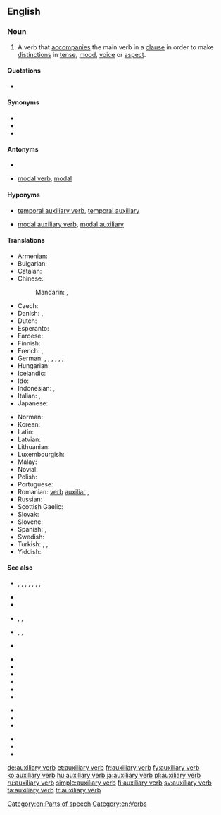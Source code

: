 ==English==
{{wikipedia}}

===Noun===
{{en-noun|head=[[auxiliary]] [[verb]]}}

# {{label|en|grammar}} A verb that [[accompany|accompanies]] the main verb in a [[clause]] in order to make [[distinction]]s in [[tense]], [[mood]], [[voice]] or [[aspect]].

====Quotations====
* {{seeCites}}

====Synonyms====
* {{l|en|auxiliary}}
* {{l|en|helper verb}}
* {{l|en|helping verb}}

====Antonyms====
* {{l|en|full verb}}
* {{qualifier|sometimes}} [[modal verb]], [[modal]]

====Hyponyms====
* {{qualifier|sometimes}} [[temporal auxiliary verb]], [[temporal auxiliary]]
* {{qualifier|sometimes}} [[modal auxiliary verb]], [[modal auxiliary]]

====Translations====
{{trans-top|a helping verb}}
* Armenian: {{t|hy|օժանդակ բայ}}
* Bulgarian: {{t|bg|спомагателен глагол}}
* Catalan: {{t|ca|verb auxiliar|m}}
* Chinese:
*: Mandarin: {{t+|cmn|助動詞|sc=Hani}}, {{t+|cmn|助动词|tr=zhùdòngcí|sc=Hani}}
* Czech: {{t|cs|pomocné sloveso|n}}
* Danish: {{t|da|hjælpeudsagnsord|n}}, {{t|da|hjælpeverbum|n}}
* Dutch: {{t+|nl|hulpwerkwoord|n}}
* Esperanto: {{t|eo|helpa verbo}}
* Faroese: {{t|fo|hjálparsagnorð|n}}
* Finnish: {{t+|fi|apuverbi}}
* French: {{t+|fr|verbe auxiliaire|m}}, {{t+|fr|auxiliaire|m}}
* German: {{t+|de|Auxiliar|n}}, {{t+|de|Auxiliare|n}}, {{t+|de|Auxiliarverb|n}}, {{t+|de|Hilfsverb|n}}, {{t|de|Hilfsverbum|n}}, {{t+|de|Hilfswort|n}}, {{t+|de|Hilfszeitwort|n}}
* Hungarian: {{t+|hu|segédige}}
* Icelandic: {{t+|is|hjálparsögn|f}}
* Ido: {{t+|io|helpoverbo}}
* Indonesian: {{t+|id|kata kerja bantu}}, {{t+|id|verba bantu}}
* Italian: {{t|it|verbo ausiliaro|m}}, {{t+|it|ausiliare}}
* Japanese: {{t+|ja|助動詞|tr=じょどうし, jodōshi}}
{{trans-mid}}
* Norman: {{t|nrf|vèrbe auxiliaithe|m}}
* Korean: {{t+|ko|조동사|sc=Hang}}
* Latin: {{t|la|verbum auxiliare}}
* Latvian: {{t|lv|palīga darbības vārds|m}}
* Lithuanian: {{t+|lt|pagalbinis veiksmažodis|m}}
* Luxembourgish: {{t|lb|Hëllefsverb|n}}
* Malay: {{t|ms|kata kerja bantu}}
* Novial: {{t|nov|auxiliari verbe}}
* Polish: {{t+|pl|czasownik posiłkowy|m-in}}
* Portuguese: {{t|pt|verbo auxiliar|m}}
* Romanian: [[verb]] [[auxiliar]] {{g|n}}, {{t|ro|verb ajutător|n}}
* Russian: {{t|ru|вспомога́тельный глаго́л|m}}
* Scottish Gaelic: {{t|gd|gnìomhair taiceil|m}}
* Slovak: {{t|sk|pomocné sloveso|n}}
* Slovene: {{t|sl|pomožni glagol|m}}
* Spanish: {{t+|es|verbo auxiliar|m}}, {{t+|es|auxiliar}}
* Swedish: {{t+|sv|hjälpverb|n}}
* Turkish: {{t-check|tr|yardmcı fiil}}, {{t+|tr|yardımcı fiil}}, {{t+|tr|yardımcı eylem}}
* Yiddish: {{t|yi|הילפֿסווערב|m|sc=Hebr|tr=hilfsverb}}
{{trans-bottom}}

====See also====
{{rel-top|examples of auxiliary verbs}}
* {{l|en|be}}, {{l|en|am}}, {{l|en|is}}, {{l|en|are}}, {{l|en|was}}, {{l|en|were}}, {{l|en|being}}, {{l|en|been}}
* {{l|en|can}}
* {{l|en|could}}
* {{l|en|do}}, {{l|en|does}}, {{l|en|did}}
* {{l|en|have}}, {{l|en|has}}, {{l|en|had}}
* {{l|en|may}}
{{rel-mid}}
* {{l|en|might}}
* {{l|en|must}}
* {{l|en|shall}}
* {{l|en|should}}
* {{l|en|will}}
* {{l|en|would}}
{{rel-bottom}}

{{rel-top|other types of verbs}}
* {{l|en|ergative verb}}
* {{l|en|modal verb}}
* {{l|en|passive verb}}
{{rel-mid}}
* {{l|en|phrasal verb}}
* {{l|en|perfective verb}}
* {{l|en|reflexive verb}}
{{rel-bottom}}

[[Category:en:Parts of speech]]
[[Category:en:Verbs]]

[[de:auxiliary verb]]
[[et:auxiliary verb]]
[[fr:auxiliary verb]]
[[fy:auxiliary verb]]
[[ko:auxiliary verb]]
[[hu:auxiliary verb]]
[[ja:auxiliary verb]]
[[pl:auxiliary verb]]
[[ru:auxiliary verb]]
[[simple:auxiliary verb]]
[[fi:auxiliary verb]]
[[sv:auxiliary verb]]
[[ta:auxiliary verb]]
[[tr:auxiliary verb]]